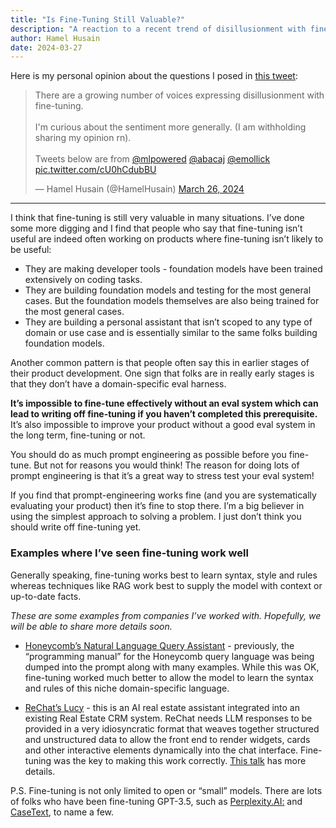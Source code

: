 ```yaml
---
title: "Is Fine-Tuning Still Valuable?"
description: "A reaction to a recent trend of disillusionment with fine-tuning."
author: Hamel Husain
date: 2024-03-27
---
```


Here is my personal opinion about the questions I posed in [this tweet](https://x.com/HamelHusain/status/1772426234032541962?s=20):


<blockquote class="twitter-tweet"><p lang="en" dir="ltr">There are a growing number of voices expressing disillusionment with fine-tuning. <br><br>I&#39;m curious about the sentiment more generally. (I am withholding sharing my opinion rn). <br><br>Tweets below are from <a href="https://twitter.com/mlpowered?ref_src=twsrc%5Etfw">@mlpowered</a> <a href="https://twitter.com/abacaj?ref_src=twsrc%5Etfw">@abacaj</a> <a href="https://twitter.com/emollick?ref_src=twsrc%5Etfw">@emollick</a> <a href="https://t.co/cU0hCdubBU">pic.twitter.com/cU0hCdubBU</a></p>&mdash; Hamel Husain (@HamelHusain) <a href="https://twitter.com/HamelHusain/status/1772426234032541962?ref_src=twsrc%5Etfw">March 26, 2024</a></blockquote> <script async src="https://platform.twitter.com/widgets.js" charset="utf-8"></script>

---

I think that fine-tuning is still very valuable in many situations.  I’ve done some more digging and I find that people who say that fine-tuning isn't useful  are indeed often working on products where fine-tuning isn't likely to be useful:

- They are making developer tools - foundation models have been trained extensively on coding tasks.
- They are building foundation models and testing for the most general cases.  But the foundation models themselves are also being trained for the most general cases.
- They are building a personal assistant that isn’t scoped to any type of domain or use case and is essentially similar to the same folks building foundation models.

Another common pattern is that people often say this in earlier stages of their product development. One sign that folks are in really early stages is that they don’t have a domain-specific eval harness.

**It’s impossible to fine-tune effectively without an eval system which can lead to writing off fine-tuning if you haven't completed this prerequisite.**  It's also impossible to improve your product without a good eval system in the long term, fine-tuning or not.

You should do as much prompt engineering as possible before you fine-tune.  But not for reasons you would think!  The reason for doing lots of prompt engineering is that it's a great way to stress test your eval system! 

If you find that prompt-engineering works fine (and you are systematically evaluating your product) then it's fine to stop there.  I'm a big believer in using the simplest approach to solving a problem.  I just don't think you should write off fine-tuning yet.

### Examples where I've seen fine-tuning work well

Generally speaking, fine-tuning works best to learn syntax, style and rules whereas techniques like RAG work best to supply the model with context or up-to-date facts.  

_These are some examples from companies I've worked with.  Hopefully, we will be able to share more details soon._

- [Honeycomb's Natural Language Query Assistant](https://www.honeycomb.io/blog/introducing-query-assistant) - previously, the "programming manual" for the Honeycomb query language was being dumped into the prompt along with many examples. While this was OK, fine-tuning worked much better to allow the model to learn the syntax and rules of this niche domain-specific language. 

- [ReChat's Lucy](https://www.youtube.com/watch?v=B_DMMlDuJB0) - this is an AI real estate assistant integrated into an existing Real Estate CRM system.  ReChat needs LLM responses to be provided in a very idiosyncratic format that weaves together structured and unstructured data to allow the front end to render widgets, cards and other interactive elements dynamically into the chat interface.  Fine-tuning was the key to making this work correctly.  [This talk](https://www.youtube.com/watch?v=B_DMMlDuJB0) has more details.

P.S. Fine-tuning is not only limited to open or "small" models. There are lots of folks who have been fine-tuning GPT-3.5, such as  [Perplexity.AI:](https://x.com/perplexity_ai/status/1695102998463009254?s=20) and [CaseText](https://casetext.com/blog/cocounsel-harnesses-gpt-4s-power-to-deliver-results-that-legal-professionals-can-rely-on/), to name a few.